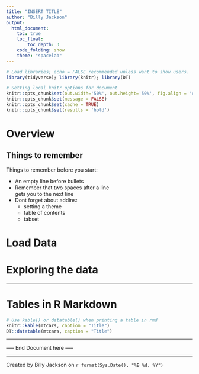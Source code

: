```yaml
---
title: "INSERT TITLE"
author: "Billy Jackson"
output: 
  html_document:
    toc: true
    toc_float: 
        toc_depth: 3
    code_folding: show
    theme: "spacelab"
---
```


<!--Set document options--> 

```r
# Load libraries; echo = FALSE recommended unless want to show users.
library(tidyverse); library(knitr); library(DT)
```

```r
# Setting local knitr options for document
knitr::opts_chunk$set(out.width='50%', out.height='50%', fig.align = "center")
knitr::opts_chunk$set(message = FALSE) 
knitr::opts_chunk$set(cache = TRUE)
knitr::opts_chunk$set(results = 'hold')
```

<!--Begin document here--> 


# Overview

## Things to remember
Things to remember before you start:  

* An empty line before bullets
* Remember that two spaces after a line  
gets you to the next line
* Dont forget about addins:  
    + setting a theme  
    + table of contents  
    + tabset  

# Load Data

# Exploring the data



*****


# Tables in R Markdown
```r
# Use kable() or datatable() when printing a table in rmd
knitr::kable(mtcars, caption = "Title")
DT::datatable(mtcars, caption = "Title")
```

*****


----- End Document here -----  


*****
Created by Billy Jackson on `r format(Sys.Date(), "%B %d, %Y")`  


